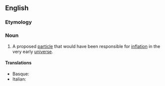 ==English==

===Etymology===
{{suffix|en|inflate|on}}

===Noun===
{{wikipedia}}
{{en-noun}}

# {{label|en|physics}} A proposed [[particle]] that would have been responsible for [[inflation]] in the very early [[universe]].

====Translations====
{{trans-top|proposed particle}}
* Basque: {{t+|eu|inflatoi}}
* Italian: {{t|it|inflatone|m}}
{{trans-mid}}
{{trans-bottom}}